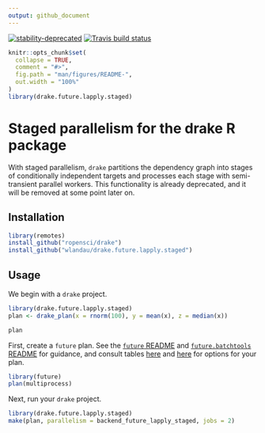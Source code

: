 ```yaml
---
output: github_document
---
```


[![stability-deprecated](https://img.shields.io/badge/stability-deprecated-red.svg)](https://github.com/emersion/stability-badges#deprecated)
[![Travis build status](https://travis-ci.org/wlandau/drake.staged.svg?branch=master)](https://travis-ci.org/wlandau/drake.staged)

<!-- README.md is generated from README.Rmd. Please edit that file -->

```r
knitr::opts_chunk$set(
  collapse = TRUE,
  comment = "#>",
  fig.path = "man/figures/README-",
  out.width = "100%"
)
library(drake.future.lapply.staged)
```

# Staged parallelism for the drake R package

With staged parallelism, `drake` partitions the dependency graph into stages of conditionally independent targets and processes each stage with semi-transient parallel workers. This functionality is already deprecated, and it will be removed at some point later on.

## Installation

```r
library(remotes)
install_github("ropensci/drake")
install_github("wlandau/drake.future.lapply.staged")
```

## Usage

We begin with a `drake` project.

```r
library(drake.future.lapply.staged)
plan <- drake_plan(x = rnorm(100), y = mean(x), z = median(x))

plan
```

First, create a `future` plan. See the [`future` README](https://github.com/HenrikBengtsson/future/blob/master/README.md) and [`future.batchtools` README](https://github.com/HenrikBengtsson/future.batchtools/blob/master/README.md) for guidance, and consult tables [here](https://github.com/HenrikBengtsson/future/blob/master/README.md#controlling-how-futures-are-resolved) and [here](https://github.com/HenrikBengtsson/future.batchtools/blob/master/README.md#choosing-batchtools-backend) for options for your plan.

```r
library(future)
plan(multiprocess)
```

Next, run your `drake` project.

```r
library(drake.future.lapply.staged)
make(plan, parallelism = backend_future_lapply_staged, jobs = 2)
```
